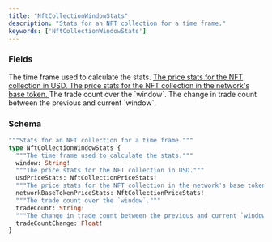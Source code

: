```yaml
---
title: "NftCollectionWindowStats"
description: "Stats for an NFT collection for a time frame."
keywords: ['NftCollectionWindowStats']
---
```


### Fields

<ResponseField name="window" type="String!" required>
  The time frame used to calculate the stats.
</ResponseField>

<a href="/api-reference/types/nftcollectionpricestats">
  <ResponseField name="usdPriceStats" type="NftCollectionPriceStats!" required>
    The price stats for the NFT collection in USD.
  </ResponseField>
</a>

<a href="/api-reference/types/nftcollectionpricestats">
  <ResponseField name="networkBaseTokenPriceStats" type="NftCollectionPriceStats!" required>
    The price stats for the NFT collection in the network's base token.
  </ResponseField>
</a>

<ResponseField name="tradeCount" type="String!" required>
  The trade count over the `window`.
</ResponseField>

<ResponseField name="tradeCountChange" type="Float!" required>
  The change in trade count between the previous and current `window`.
</ResponseField>

### Schema


```graphql 
"""Stats for an NFT collection for a time frame."""
type NftCollectionWindowStats {
  """The time frame used to calculate the stats."""
  window: String!
  """The price stats for the NFT collection in USD."""
  usdPriceStats: NftCollectionPriceStats!
  """The price stats for the NFT collection in the network's base token."""
  networkBaseTokenPriceStats: NftCollectionPriceStats!
  """The trade count over the `window`."""
  tradeCount: String!
  """The change in trade count between the previous and current `window`."""
  tradeCountChange: Float!
}
```
